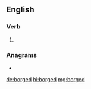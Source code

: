 {{also|Borged}}
==English==

===Verb===
{{head|en|verb form}}

# {{en-past of|borg}}

===Anagrams===
* {{l|en|bodger}}

[[de:borged]]
[[hi:borged]]
[[mg:borged]]